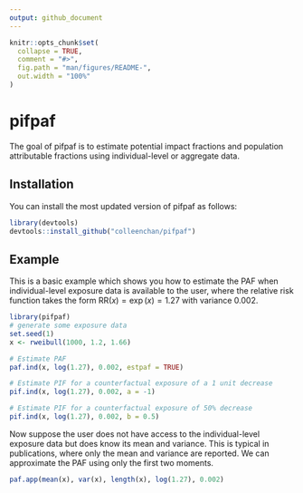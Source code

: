 ```yaml
---
output: github_document
---
```


<!-- README.md is generated from README.Rmd. Please edit that file -->

```r
knitr::opts_chunk$set(
  collapse = TRUE,
  comment = "#>",
  fig.path = "man/figures/README-",
  out.width = "100%"
)
```

# pifpaf

<!-- badges: start -->
<!-- badges: end -->

The goal of pifpaf is to estimate potential impact fractions and population attributable fractions using individual-level or aggregate data. 

## Installation

You can install the most updated version of pifpaf as follows:

``` r
library(devtools)
devtools::install_github("colleenchan/pifpaf")
```

## Example

This is a basic example which shows you how to estimate the PAF when 
individual-level exposure data is available to the user, where the relative
risk function takes the form $\text{RR}(x) = \exp(x) = 1.27$ with variance 
0.002.

``` r
library(pifpaf)
# generate some exposure data
set.seed(1)
x <- rweibull(1000, 1.2, 1.66) 

# Estimate PAF
paf.ind(x, log(1.27), 0.002, estpaf = TRUE) 

# Estimate PIF for a counterfactual exposure of a 1 unit decrease
pif.ind(x, log(1.27), 0.002, a = -1)

# Estimate PIF for a counterfactual exposure of 50% decrease
pif.ind(x, log(1.27), 0.002, b = 0.5)
```

Now suppose the user does not have access to the individual-level exposure data
but does know its mean and variance. This is typical in publications, where 
only the mean and variance are reported. We can approximate the PAF using only
the first two moments. 

``` r
paf.app(mean(x), var(x), length(x), log(1.27), 0.002)

```

